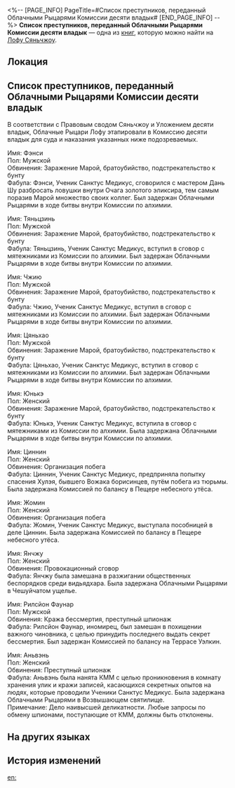 <%-- [PAGE_INFO]
PageTitle=#Список преступников, переданный Облачными Рыцарями Комиссии десяти владык#
[END_PAGE_INFO] --%>
{{Дополнить}}
{{Книга Инфобокс
|id           = 278
|Название     = 
|Изображение  = Иконка Пергамент Сяньчжоу.png
|Мир          = Лофу Сяньчжоу
|Томов        = 1
|Автор        = <!--нужно добавить-->
|Описание     = Список опасных преступников, совершивших злодеяния из десяти непростительных мерзостей, переданный Облачными Рыцарями Комиссии десяти владык.
|Том1         = {{tx}}
|Источник1    = {{tx|Отсутствует источник}}
|Персонажи    = 
|Фракции      = 
}}
'''Список преступников, переданный Облачными Рыцарями Комиссии десяти владык''' — одна из [[Книги|книг]], которую можно найти на [[Лофу Сяньчжоу]].

==Локация==
{{Отметка карты|<!--название карты-->|<!--id отметки-->}}

==Список преступников, переданный Облачными Рыцарями Комиссии десяти владык==
В соответствии с Правовым сводом Сяньчжоу и Уложением десяти владык, Облачные Рыцари Лофу этапировали в Комиссию десяти владык для суда и наказания указанных ниже подозреваемых.

Имя: Фэнси<br />
Пол: Мужской<br />
Обвинения: Заражение Марой, братоубийство, подстрекательство к бунту<br />
Фабула: Фэнси, Ученик Санктус Медикус, сговорился с мастером Дань Шу разбросать ловушки внутри Очага золотого эликсира, тем самым поразив Марой множество своих коллег. Был задержан Облачными Рыцарями в ходе битвы внутри Комиссии по алхимии.

Имя: Тяньцзинь<br />
Пол: Мужской<br />
Обвинения: Заражение Марой, братоубийство, подстрекательство к бунту<br />
Фабула: Тяньцзинь, Ученик Санктус Медикус, вступил в сговор с мятежниками из Комиссии по алхимии. Был задержан Облачными Рыцарями в ходе битвы внутри Комиссии по алхимии.

Имя: Чжию<br />
Пол: Мужской<br />
Обвинения: Заражение Марой, братоубийство, подстрекательство к бунту<br />
Фабула: Чжию, Ученик Санктус Медикус, вступил в сговор с мятежниками из Комиссии по алхимии. Был задержан Облачными Рыцарями в ходе битвы внутри Комиссии по алхимии.

Имя: Цяньхао<br />
Пол: Мужской<br />
Обвинения: Заражение Марой, братоубийство, подстрекательство к бунту<br />
Фабула: Цяньхао, Ученик Санктус Медикус, вступил в сговор с мятежниками из Комиссии по алхимии. Был задержан Облачными Рыцарями в ходе битвы внутри Комиссии по алхимии.

Имя: Юнькэ<br />
Пол: Женский<br />
Обвинения: Заражение Марой, братоубийство, подстрекательство к бунту<br />
Фабула: Юнькэ, Ученик Санктус Медикус, вступила в сговор с мятежниками из Комиссии по алхимии. Была задержана Облачными Рыцарями в ходе битвы внутри Комиссии по алхимии.

Имя: Циннин<br />
Пол: Женский<br />
Обвинения: Организация побега<br />
Фабула: Циннин, Ученик Санктус Медикус, предприняла попытку спасения Хулэя, бывшего Вожака борисинцев, путём побега из тюрьмы. Была задержана Комиссией по балансу в Пещере небесного утёса.

Имя: Жомин<br />
Пол: Женский<br />
Обвинения: Организация побега<br />
Фабула: Жомин, Ученик Санктус Медикус, выступала пособницей в деле Циннин. Была задержана Комиссией по балансу в Пещере небесного утёса.

Имя: Янчжу<br />
Пол: Женский<br />
Обвинения: Провокационный сговор<br />
Фабула: Янчжу была замешана в разжигании общественных беспорядков среди видьядхара. Была задержана Облачными Рыцарями в Чешуйчатом ущелье.

Имя: Рилсйон Фаунар<br />
Пол: Мужской<br />
Обвинения: Кража бессмертия, преступный шпионаж<br />
Фабула: Рилсйон Фаунар, иномирец, был замешан в похищении важного чиновника, с целью принудить последнего выдать секрет бессмертия. Был задержан Комиссией по балансу на Террасе Уэлкин.

Имя: Аньвэнь<br />
Пол: Женский<br />
Обвинения: Преступный шпионаж<br />
Фабула: Аньвэнь была нанята КММ с целью проникновения в комнату хранения улик и кражи записей, касающихся секретных опытов на людях, которые проводили Ученики Санктус Медикус. Была задержана Облачными Рыцарями в Возвышающем святилище.<br />
Примечание: Дело наивысшей деликатности. Любые запросы по обмену шпионами, поступающие от КММ, должны быть отклонены.

==На других языках==
{{На других языках
|en   = List of Ten-Lords Commission Criminals Transferral by Cloud Knights
|zhs  = 云骑军移送十王司重犯名单
|zht  = 雲騎軍移送十王司重犯名單
|ja   = 雲騎軍より十王司に引き渡した重罪人リスト
|ko   = 운기군이 시왕사에 인계한 흉악범 명단
|es   = Lista de delincuentes de la Comisión de los Diez Líderes entregada por los Nimbocaballeros
|fr   = Liste des criminels transférés à la Commission des dix seigneurs par les Chevaliers des nuages
|ru   = Список преступников, переданный Облачными Рыцарями Комиссии десяти владык
|th   = รายชื่อนักโทษที่กองอัศวิน Cloud Knight ส่งตัวให้ Ten-Lords Commission
|vi   = Danh Sách Trọng Phạm Vân Kỵ Quân Gửi Đến Sở Thập Vương
|de   = Liste der durch die Wolkenritter an die Zehn-Fürsten-Kommission überstellten Verbrecher
|id   = Daftar Nama Kriminal yang Diserahkan Cloud Knight Kepada Ten-Lords Commission
|pt   = Lista das Transferências de Criminosos da Comissão dos Dez Senhores pelos Cavaleiros das Nuvens
}}

==История изменений==
{{История изменений|3.5}}

[[en:]]